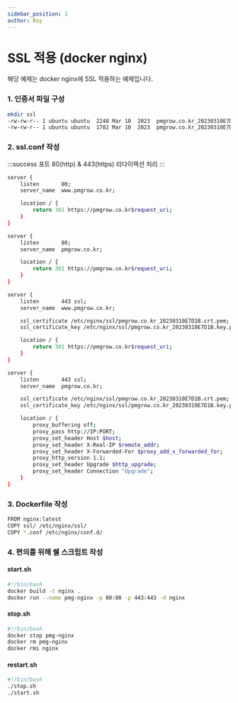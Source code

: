 ```yaml
---
sidebar_position: 1
author: Roy
---
```



# SSL 적용 (docker nginx)

해당 예제는 docker nginx에 SSL 적용하는 예제입니다.

### 1. 인증서 파일 구성

```bash
mkdir ssl
-rw-rw-r-- 1 ubuntu ubuntu  2248 Mar 10  2023  pmgrow.co.kr_20230310E7D1B.crt.pem
-rw-rw-r-- 1 ubuntu ubuntu  1702 Mar 10  2023  pmgrow.co.kr_20230310E7D1B.key.pem
```

### 2. ssl.conf 작성

:::success
포트 80(http) & 443(https) 리다이렉션 처리
:::

```bash
server {
    listen       80;
    server_name  www.pmgrow.co.kr;

    location / {
        return 301 https://pmgrow.co.kr$request_uri;
    }
}

server {
    listen       80;
    server_name  pmgrow.co.kr;

    location / {
        return 301 https://pmgrow.co.kr$request_uri;
    }
}

server {
    listen       443 ssl;
    server_name  www.pmgrow.co.kr;

    ssl_certificate /etc/nginx/ssl/pmgrow.co.kr_20230310E7D1B.crt.pem;
    ssl_certificate_key /etc/nginx/ssl/pmgrow.co.kr_20230310E7D1B.key.pem;

    location / {
        return 301 https://pmgrow.co.kr$request_uri;
    }
}

server {
    listen       443 ssl;
    server_name  pmgrow.co.kr;

    ssl_certificate /etc/nginx/ssl/pmgrow.co.kr_20230310E7D1B.crt.pem;
    ssl_certificate_key /etc/nginx/ssl/pmgrow.co.kr_20230310E7D1B.key.pem;

    location / {
        proxy_buffering off;
        proxy_pass http://IP:PORT;
        proxy_set_header Host $host;
        proxy_set_header X-Real-IP $remote_addr;
        proxy_set_header X-Forwarded-For $proxy_add_x_forwarded_for;
        proxy_http_version 1.1;
        proxy_set_header Upgrade $http_upgrade;
        proxy_set_header Connection "Upgrade";
    }
}
```

### 3. Dockerfile 작성

```bash
FROM nginx:latest
COPY ssl/ /etc/nginx/ssl/
COPY *.conf /etc/nginx/conf.d/
```

### 4. 편의를 위해 쉘 스크립트 작성

#### start.sh

```bash
#!/bin/bash
docker build -t nginx .
docker run --name pmg-nginx -p 80:80 -p 443:443 -d nginx
```

#### stop.sh

```bash
#!/bin/bash
docker stop pmg-nginx
docker rm pmg-nginx
docker rmi nginx
```

#### restart.sh

```bash
#!/bin/bash
./stop.sh
./start.sh
```
